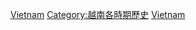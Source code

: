 {{portal|越南}}
[[Category:各世紀各國|Vietnam]]
[[Category:越南各時期歷史|Category:越南各時期歷史]]
[[Category:各世紀亞洲|Vietnam]]
